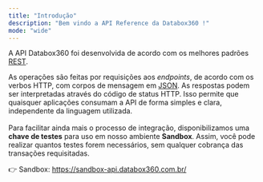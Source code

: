 ```yaml
---
title: "Introdução"
description: "Bem vindo a API Reference da Databox360 !"
mode: "wide"
---
```


A API Databox360 foi desenvolvida de acordo com os melhores padrões [REST](https://en.wikipedia.org/wiki/REST).

As operações são feitas por requisições aos _endpoints_, de acordo com os verbos HTTP, com corpos de mensagem em  [JSON](https://www.json.org/json-en.html). As respostas podem ser interpretadas através do código de status HTTP. Isso permite que quaisquer aplicações consumam a API de forma simples e clara, independente da linguagem utilizada.\
\
Para facilitar ainda mais o processo de integração, disponibilizamos uma **chave de testes** para uso em nosso ambiente **Sandbox**. Assim, você pode realizar quantos testes forem necessários, sem qualquer  cobrança das transações requisitadas.

👉 Sandbox: https://sandbox-api.databox360.com.br/